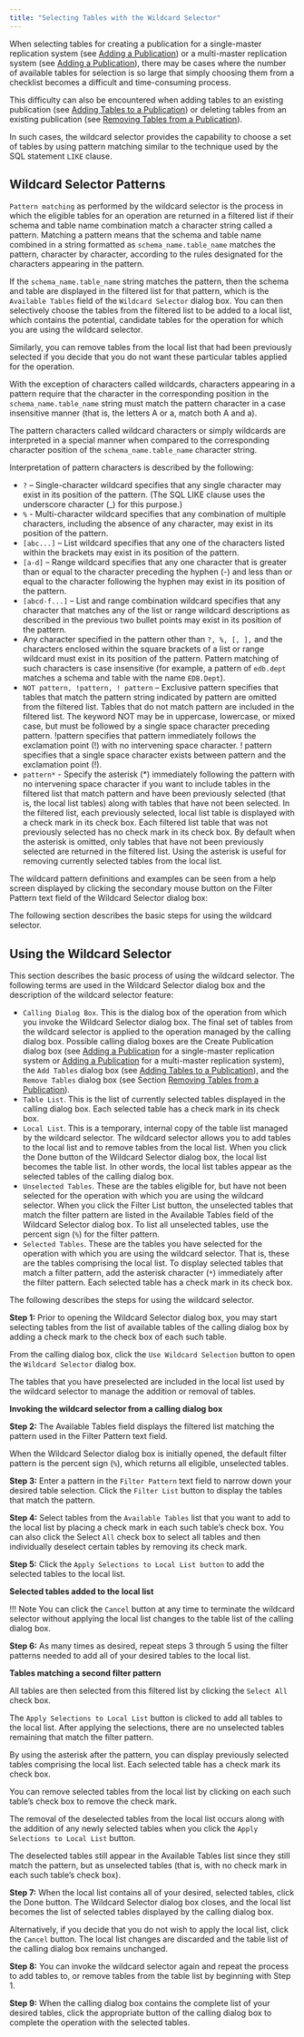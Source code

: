 ```yaml
---
title: "Selecting Tables with the Wildcard Selector"
---
```


<div id="select_tables_wildcard_selector" class="registered_link"></div>

When selecting tables for creating a publication for a single-master replication system (see [Adding a Publication](../05_smr_operation/02_creating_publication/03_adding_publication/#adding_publication)) or a multi-master replication system (see [Adding a Publication](../06_mmr_operation/02_creating_publication_mmr/#add_pub_mmr)), there may be cases where the number of available tables for selection is so large that simply choosing them from a checklist becomes a difficult and time-consuming process.

This difficulty can also be encountered when adding tables to an existing publication (see [Adding Tables to a Publication](06_managing_publication/03_updating_pub/#add_tables_to_pub)) or deleting tables from an existing publication (see [Removing Tables from a Publication](06_managing_publication/03_updating_pub/#remove_tables_from_pub)).

In such cases, the wildcard selector provides the capability to choose a set of tables by using pattern matching similar to the technique used by the SQL statement `LIKE` clause.

<div id="wildcard_selector_patterns" class="registered_link"></div>

## Wildcard Selector Patterns

`Pattern matching` as performed by the wildcard selector is the process in which the eligible tables for an operation are returned in a filtered list if their schema and table name combination match a character string called a pattern. Matching a pattern means that the schema and table name combined in a string formatted as `schema_name.table_name` matches the pattern, character by character, according to the rules designated for the characters appearing in the pattern.

If the `schema_name.table_name` string matches the pattern, then the schema and table are displayed in the filtered list for that pattern, which is the `Available Tables` field of the `Wildcard Selector` dialog box. You can then selectively choose the tables from the filtered list to be added to a local list, which contains the potential, candidate tables for the operation for which you are using the wildcard selector.

Similarly, you can remove tables from the local list that had been previously selected if you decide that you do not want these particular tables applied for the operation.

With the exception of characters called wildcards, characters appearing in a pattern require that the character in the corresponding position in the `schema_name.table_name` string must match the pattern character in a case insensitive manner (that is, the letters A or a, match both A and a).

The pattern characters called wildcard characters or simply wildcards are interpreted in a special manner when compared to the corresponding character position of the `schema_name.table_name` character string.

Interpretation of pattern characters is described by the following:

-   `?` – Single-character wildcard specifies that any single character may exist in its position of the pattern. (The SQL LIKE clause uses the underscore character (\_) for this purpose.)
-   `%` - Multi-character wildcard specifies that any combination of multiple characters, including the absence of any character, may exist in its position of the pattern.
-   `[abc...]` – List wildcard specifies that any one of the characters listed within the brackets may exist in its position of the pattern.
-   `[a-d]` – Range wildcard specifies that any one character that is greater than or equal to the character preceding the hyphen (-) and less than or equal to the character following the hyphen may exist in its position of the pattern.
-   `[abcd-f...]` – List and range combination wildcard specifies that any character that matches any of the list or range wildcard descriptions as described in the previous two bullet points may exist in its position of the pattern.
-   Any character specified in the pattern other than `?, %, [, ],` and the characters enclosed within the square brackets of a list or range wildcard must exist in its position of the pattern. Pattern matching of such characters is case insensitive (for example, a pattern of `edb.dept` matches a schema and table with the name `EDB.Dept`).
-   `NOT pattern, !pattern, ! pattern` – Exclusive pattern specifies that tables that match the pattern string indicated by pattern are omitted from the filtered list. Tables that do not match pattern are included in the filtered list. The keyword NOT may be in uppercase, lowercase, or mixed case, but must be followed by a single space character preceding pattern. !pattern specifies that pattern immediately follows the exclamation point (!) with no intervening space character. ! pattern specifies that a single space character exists between pattern and the exclamation point (!).
-   `pattern*` - Specify the asterisk (\*) immediately following the pattern with no intervening space character if you want to include tables in the filtered list that match pattern and have been previously selected (that is, the local list tables) along with tables that have not been selected. In the filtered list, each previously selected, local list table is displayed with a check mark in its check box. Each filtered list table that was not previously selected has no check mark in its check box. By default when the asterisk is omitted, only tables that have not been previously selected are returned in the filtered list. Using the asterisk is useful for removing currently selected tables from the local list.

The wildcard pattern definitions and examples can be seen from a help screen displayed by clicking the secondary mouse button on the Filter Pattern text field of the Wildcard Selector dialog box:

The following section describes the basic steps for using the wildcard selector.

## Using the Wildcard Selector

This section describes the basic process of using the wildcard selector. The following terms are used in the Wildcard Selector dialog box and the description of the wildcard selector feature:

-   `Calling Dialog Box`. This is the dialog box of the operation from which you invoke the Wildcard Selector dialog box. The final set of tables from the wildcard selector is applied to the operation managed by the calling dialog box. Possible calling dialog boxes are the Create Publication dialog box (see [Adding a Publication](../05_smr_operation/02_creating_publication/03_adding_publication/#adding_publication) for a single-master replication system or [Adding a Publication](../06_mmr_operation/02_creating_publication_mmr/#add_pub_mmr) for a multi-master replication system), the `Add Tables` dialog box (see [Adding Tables to a Publication](06_managing_publication/03_updating_pub/#add_tables_to_pub)), and the `Remove Tables` dialog box (see Section [Removing Tables from a Publication](06_managing_publication/03_updating_pub/#remove_tables_from_pub)).
-   `Table List`. This is the list of currently selected tables displayed in the calling dialog box. Each selected table has a check mark in its check box.
-   `Local List`. This is a temporary, internal copy of the table list managed by the wildcard selector. The wildcard selector allows you to add tables to the local list and to remove tables from the local list. When you click the Done button of the Wildcard Selector dialog box, the local list becomes the table list. In other words, the local list tables appear as the selected tables of the calling dialog box.
-   `Unselected Tables`. These are the tables eligible for, but have not been selected for the operation with which you are using the wildcard selector. When you click the Filter List button, the unselected tables that match the filter pattern are listed in the Available Tables field of the Wildcard Selector dialog box. To list all unselected tables, use the percent sign (`%`) for the filter pattern.
-   `Selected Tables`. These are the tables you have selected for the operation with which you are using the wildcard selector. That is, these are the tables comprising the local list. To display selected tables that match a filter pattern, add the asterisk character (`*`) immediately after the filter pattern. Each selected table has a check mark in its check box.

The following describes the steps for using the wildcard selector.

**Step 1:** Prior to opening the Wildcard Selector dialog box, you may start selecting tables from the list of available tables of the calling dialog box by adding a check mark to the check box of each such table.

From the calling dialog box, click the `Use Wildcard Selection` button to open the `Wildcard Selector` dialog box.

The tables that you have preselected are included in the local list used by the wildcard selector to manage the addition or removal of tables.

**Invoking the wildcard selector from a calling dialog box**

**Step 2:** The Available Tables field displays the filtered list matching the pattern used in the Filter Pattern text field.

When the Wildcard Selector dialog box is initially opened, the default filter pattern is the percent sign (`%`), which returns all eligible, unselected tables.

**Step 3:** Enter a pattern in the `Filter Pattern` text field to narrow down your desired table selection. Click the `Filter List` button to display the tables that match the pattern.

**Step 4:** Select tables from the `Available Tables` list that you want to add to the local list by placing a check mark in each such table’s check box. You can also click the Select `All` check box to select all tables and then individually deselect certain tables by removing its check mark.

**Step 5:** Click the `Apply Selections to Local List button` to add the selected tables to the local list.

**Selected tables added to the local list**

!!! Note
    You can click the `Cancel` button at any time to terminate the wildcard selector without applying the local list changes to the table list of the calling dialog box.

**Step 6:** As many times as desired, repeat steps 3 through 5 using the filter patterns needed to add all of your desired tables to the local list.

**Tables matching a second filter pattern**

All tables are then selected from this filtered list by clicking the `Select All` check box.

The `Apply Selections to Local List` button is clicked to add all tables to the local list. After applying the selections, there are no unselected tables remaining that match the filter pattern.

By using the asterisk after the pattern, you can display previously selected tables comprising the local list. Each selected table has a check mark its check box.

You can remove selected tables from the local list by clicking on each such table’s check box to remove the check mark.

The removal of the deselected tables from the local list occurs along with the addition of any newly selected tables when you click the `Apply Selections to Local List` button.

The deselected tables still appear in the Available Tables list since they still match the pattern, but as unselected tables (that is, with no check mark in each such table’s check box).

**Step 7:** When the local list contains all of your desired, selected tables, click the Done button. The Wildcard Selector dialog box closes, and the local list becomes the list of selected tables displayed by the calling dialog box.

Alternatively, if you decide that you do not wish to apply the local list, click the `Cancel` button. The local list changes are discarded and the table list of the calling dialog box remains unchanged.

**Step 8:** You can invoke the wildcard selector again and repeat the process to add tables to, or remove tables from the table list by beginning with Step 1.

**Step 9:** When the calling dialog box contains the complete list of your desired tables, click the appropriate button of the calling dialog box to complete the operation with the selected tables.